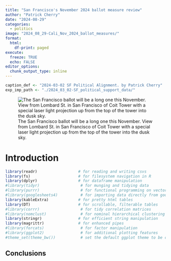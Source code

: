 ```yaml
---
title: "San Francisco's November 2024 ballot measure review"
author: "Patrick Cherry"
date: "2024-08-29"
categories:
  - politics
image: "2024_08_29-Cali_Nov_2024_ballot_measures/"
format:
  html:
    df-print: paged
execute:
  freeze: TRUE
  echo: FALSE
editor_options: 
  chunk_output_type: inline
---
```


```r
caption_def <- "2024-03-02 SF Political Alignment. by Patrick Cherry"
exp_imp_path <- "./2024_03_02-SF_political_support_data/"
```

![The San Francisco ballot will be a long one this November. View from Lombard St. in San Francisco of Coit Tower with a special laser light projection up from the top of the tower into the dusk sky.]()

# Introduction


```r
library(readr)                  # for reading and writing csvs
library(fs)                     # for filesystem navigation in R
library(dplyr)                  # for dataframe manipulation
#library(tidyr)                  # for munging and tidying data
#library(purrr)                  # for functional programming on vectors
#library(googlesheets4)          # for importing data directly from google sheets
library(kableExtra)             # for pretty html tables
library(DT)                     # for scrollable, filterable tables
#library(corrr)                  # for tidy correlation matrices
#library(nomclust)               # for nominal hierarchical clustering
library(stringr)                # for efficient string manipulation
library(magrittr)               # for enhanced pipes
#library(forcats)                # for factor manipulation
#library(ggplot2)                # for additional plotting features
#theme_set(theme_bw())           # set the default ggplot theme to be clear & cartooney
```


## Conclusions

